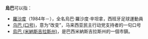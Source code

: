 '''烏巴'''可以指：
*[[羅沙度|羅沙度]]（1984年－），全名烏巴·羅沙度·辛坦拿，西班牙足球運動員
*[[乌巴_(口号)|乌巴 (口号)]]，意为“改变”，马来西亚民主行动党支持者的一句口号
*[[烏巴_(米納斯吉拉斯州)|烏巴 (米納斯吉拉斯州)]]，是巴西米納斯吉拉斯州的一個市鎮。

{{Disambig|Cat=二字消歧义}}